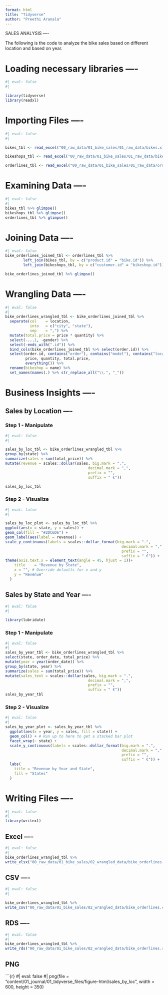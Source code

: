 ```yaml
---
format: html
title: "Tidyverse"
author: "Preethi Aranala"
---
```


SALES ANALYSIS ----

The following is the code to analyze the bike sales based on different location and based on year.

# Loading necessary libraries ----

```r
#| eval: false
#| 

library(tidyverse)
library(readxl)

```

# Importing Files ----

```r
#| eval: false
#| 

bikes_tbl <- read_excel("00_raw_data/01_bike_sales/01_raw_data/bikes.xlsx")

bikeshops_tbl <- read_excel("00_raw_data/01_bike_sales/01_raw_data/bikeshops.xlsx")

orderlines_tbl <- read_excel("00_raw_data/01_bike_sales/01_raw_data/orderlines.xlsx")

```

# Examining Data ----

```r
#| eval: false
#| 
bikes_tbl %>% glimpse()
bikeshops_tbl %>% glimpse()
orderlines_tbl %>% glimpse()

```

# Joining Data ----

```r
#| eval: false
bike_orderlines_joined_tbl <- orderlines_tbl %>%
        left_join(bikes_tbl, by = c("product.id" = "bike.id")) %>%
        left_join(bikeshops_tbl, by = c("customer.id" = "bikeshop.id"))

bike_orderlines_joined_tbl %>% glimpse()

```

# Wrangling Data ----

```r
#| eval: false
#| 
bike_orderlines_wrangled_tbl <- bike_orderlines_joined_tbl %>%
  separate(col    = location,
           into   = c("city", "state"),
           sep    = ",") %>%
  mutate(total.price = price * quantity) %>%
  select(-...1, -gender) %>%
  select(-ends_with(".id")) %>%
  bind_cols(bike_orderlines_joined_tbl %>% select(order.id)) %>% 
  select(order.id, contains("order"), contains("model"), contains("location"),
         price, quantity, total.price,
         everything()) %>%
  rename(bikeshop = name) %>%
  set_names(names(.) %>% str_replace_all("\\.", "_"))

```

# Business Insights ----

## Sales by Location ----

### Step 1 - Manipulate

```r
#| eval: false
#| 

sales_by_loc_tbl <- bike_orderlines_wrangled_tbl %>%
group_by(state) %>% 
summarize(sales = sum(total_price)) %>%
mutate(revenue = scales::dollar(sales, big.mark = ".", 
                                     decimal.mark = ",", 
                                     prefix = "", 
                                     suffix = " €"))

sales_by_loc_tbl

```

### Step 2 - Visualize

```r
#| eval: false
#| 

sales_by_loc_plot <- sales_by_loc_tbl %>%
ggplot(aes(x = state, y = sales)) +
geom_col(fill = "#2DC6D6") + 
geom_label(aes(label = revenue)) + 
scale_y_continuous(labels = scales::dollar_format(big.mark = ".", 
                                                    decimal.mark = ",", 
                                                    prefix = "", 
                                                    suffix = " €")) +
theme(axis.text.x = element_text(angle = 45, hjust = 1))+                 labs(
    title    = "Revenue by State",
    x = "", # Override defaults for x and y
    y = "Revenue"
  )

```

## Sales by State and Year ----

```r
#| eval: false
#| 

library(lubridate)
```

### Step 1 - Manipulate

```r
#| eval: false
#| 
sales_by_year_tbl <- bike_orderlines_wrangled_tbl %>%
select(state, order_date, total_price) %>%
mutate(year = year(order_date)) %>%
group_by(state, year) %>% 
summarize(sales = sum(total_price)) %>%
mutate(sales_text = scales::dollar(sales, big.mark = ".", 
                                     decimal.mark = ",", 
                                     prefix = "", 
                                     suffix = " €"))
sales_by_year_tbl
```

### Step 2 - Visualize

```r
#| eval: false
#| 
sales_by_year_plot <- sales_by_year_tbl %>%
  ggplot(aes(x = year, y = sales, fill = state)) +
  geom_col() + # Run up to here to get a stacked bar plot
  facet_wrap(~ state) +
  scale_y_continuous(labels = scales::dollar_format(big.mark = ".", 
                                                    decimal.mark = ",", 
                                                    prefix = "", 
                                                    suffix = " €")) +
  labs(
    title = "Revenue by Year and State",
    fill = "States" 
  )
```

# Writing Files ----

```r
#| eval: false
#| 
library(writexl)
```

## Excel ----

```r
#| eval: false
#| 
bike_orderlines_wrangled_tbl %>% 
write_xlsx("00_raw_data/01_bike_sales/02_wrangled_data/bike_orderlines.xlsx")
```

## CSV ----

```r
#| eval: false
#| 

bike_orderlines_wrangled_tbl %>% 
write_csv("00_raw_data/01_bike_sales/02_wrangled_data/bike_orderlines.csv")
```

## RDS ----

```r
#| eval: false
#| 
bike_orderlines_wrangled_tbl %>% 
write_rds("00_raw_data/01_bike_sales/02_wrangled_data/bike_orderlines.rds")
```

## PNG

\`\`\`{r} #\| eval: false #\| png(file = "content/01_journal/01_tidyverse_files/figure-html/sales_by_loc", width = 600, height = 350)
